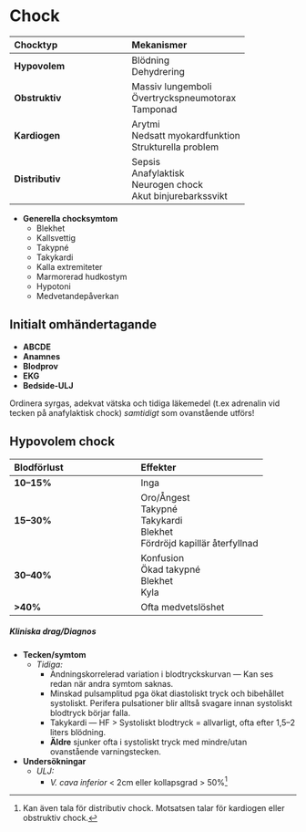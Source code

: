 # Chock

|**Chocktyp**|**Mekanismer**|
|:---|:---|
|**Hypovolem**|Blödning<br>Dehydrering|
|**Obstruktiv**|Massiv lungemboli<br>Övertryckspneumotorax<br>Tamponad|
|**Kardiogen**|Arytmi<br>Nedsatt myokardfunktion<br>Strukturella problem|
|**Distributiv**|Sepsis<br>Anafylaktisk<br>Neurogen chock<br>Akut binjurebarkssvikt|


- **Generella chocksymtom**
    - Blekhet
    - Kallsvettig
    - Takypné
    - Takykardi
    - Kalla extremiteter
    - Marmorerad hudkostym
    - Hypotoni
    - Medvetandepåverkan

## Initialt omhändertagande

- **ABCDE**
- **Anamnes**
- **Blodprov**
- **EKG**
- **Bedside-ULJ**

Ordinera syrgas, adekvat vätska och tidiga läkemedel (t.ex adrenalin vid tecken
på anafylaktisk chock) *samtidigt* som ovanstående utförs!

## Hypovolem chock

|**Blodförlust**|**Effekter**|
|:---|:---|
|**10--15%**|Inga|
|**15--30%**|Oro/Ångest<br>Takypné<br>Takykardi<br>Blekhet<br>Fördröjd kapillär återfyllnad|
|**30--40%**|Konfusion<br>Ökad takypné<br>Blekhet<br>Kyla|
|**>40%**|Ofta medvetslöshet|

##### Kliniska drag/Diagnos

- **Tecken/symtom**
    - *Tidiga:*
        - Andningskorrelerad variation i blodtryckskurvan --- Kan ses redan när
        andra symtom saknas.
        - Minskad pulsamplitud pga ökat diastoliskt tryck och bibehållet
        systoliskt. Perifera pulsationer blir alltså svagare innan systoliskt
        blodtryck börjar falla.
        - Takykardi --- HF > Systoliskt blodtryck = allvarligt, ofta efter
        1,5--2 liters blödning.
        - **Äldre** sjunker ofta i systoliskt tryck med mindre/utan ovanstående
          varningstecken.
- **Undersökningar**
    - *ULJ:*
        - *V. cava inferior* < 2cm eller kollapsgrad > 50%^[Kan även tala för
        distributiv chock. Motsatsen talar för kardiogen eller obstruktiv chock.]



